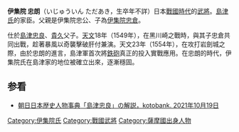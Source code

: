 {{multiple issues|
{{expand|time=2016-11-28T12:45:42+00:00}}
{{expert|time=2016-11-28T12:45:42+00:00}}
{{unreferenced|time=2016-11-28T12:45:42+00:00}}
}}
'''伊集院 忠朗'''（いじゅういん ただあき，生卒年不詳）日本[[战国时代_(日本)|戰國時代]]的[[武将|武將]]。[[島津氏|島津氏]]的家臣。父親是伊集院忠公、子為[[伊集院忠倉|伊集院忠倉]]。

仕於[[島津忠良|島津忠良]]、[[島津貴久|貴久]]父子。[[天文_(後奈良天皇)|天文]]18年（1549年），在黑川崎之戰時，與其子忠倉共同出戰，趁著暴風以奇襲擊破肝付兼演。天文23年（1554年），在攻打岩劍城之際，由於忠朗的進言，島津軍首次將[[鐵炮|鉄砲]]真正的投入實戰應用。在忠朗的時代，伊集院氏在島津家的地位被確立出來，逐漸穩固。


==参看==
* [https://kotobank.jp/word/%E5%B3%B6%E6%B4%A5%E5%BF%A0%E8%89%AF-1080936 朝日日本歴史人物事典「島津忠良」の解説，kotobank. 2021年10月19日] {{Wayback|url=https://kotobank.jp/word/%E5%B3%B6%E6%B4%A5%E5%BF%A0%E8%89%AF-1080936 |date=20220331171029 }}

[[Category:伊集院氏|Category:伊集院氏]]
[[Category:戰國武將|Category:戰國武將]]
[[Category:薩摩國出身人物|Category:薩摩國出身人物]]
